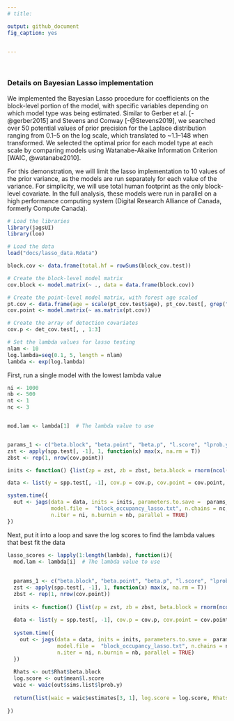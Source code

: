 ```yaml
---
# title: 

output: github_document
fig_caption: yes


---
```

\     

### **Details on Bayesian Lasso implementation**     
We implemented the Bayesian Lasso procedure for coefficients on the block-level portion of the model, with specific variables depending on which model type was being estimated. Similar to Gerber et al. [-@gerber2015] and Stevens and Conway [-@Stevens2019], we searched over 50 potential values of prior precision for the Laplace distribution ranging from 0.1--5 on the log scale, which translated to ~1.1--148 when transformed. We selected the optimal prior for each model type at each scale by comparing models using Watanabe-Akaike Information Criterion [WAIC, @watanabe2010].   
  
For this demonstration, we will limit the lasso implementation to 10 values of the prior variance, as the models are run separately for each value of the variance. For simplicity, we will use total human footprint as the only block-level covariate. In the full analysis, these models were run in parallel on a high performance computing system (Digital Research Alliance of Canada, formerly Compute Canada). 


```r
# Load the libraries 
library(jagsUI)
library(loo) 

# Load the data
load("docs/lasso_data.Rdata")

block.cov <- data.frame(total.hf = rowSums(block_cov.test))

# Create the block-level model matrix
cov.block <- model.matrix(~ ., data = data.frame(block.cov))

# Create the point-level model matrix, with forest age scaled 
pt.cov <- data.frame(age = scale(pt_cov.test$age), pt_cov.test[, grep("dom", colnames(pt_cov.test))])
cov.point <- model.matrix(~ as.matrix(pt.cov))

# Create the array of detection covariates
cov.p <- det_cov.test[, , 1:3] 

# Set the lambda values for lasso testing
nlam <- 10
log.lambda=seq(0.1, 5, length = nlam)
lambda <- exp(log.lambda)


```

First, run a single model with the lowest lambda value
```r
ni <- 1000
nb <- 500
nt <- 1
nc <- 3


mod.lam <- lambda[1]  # The lambda value to use


params_1 <- c("beta.block", "beta.point", "beta.p", "l.score", "lprob.y")
zst <- apply(spp.test[, -1], 1, function(x) max(x, na.rm = T))  
zbst <- rep(1, nrow(cov.point))

inits <- function() {list(zp = zst, zb = zbst, beta.block = rnorm(ncol(cov.block)), beta.point = rnorm(ncol(cov.point)), beta.p = rnorm(dim(cov.p)[3]))}    

data <- list(y = spp.test[, -1], cov.p = cov.p, cov.point = cov.point, cov.block = cov.block, n.surv = nsurv.test$nsurv, n.site = nrow(spp.test), n.block = nrow(cov.block), n.beta.block = ncol(cov.block), n.beta.point = ncol(cov.point), n.beta.p = dim(cov.p)[3], n.scale = scale^2, block = as.numeric(as.factor(block.test$blockID)), point.block = as.numeric(as.factor(pt_cov.test$block)), indicator = zst, lambda = mod.lam)

system.time({
  out <- jags(data = data, inits = inits, parameters.to.save =  params_1, 
              model.file =  "block_occupancy_lasso.txt", n.chains = nc, n.thin = nt, 
              n.iter = ni, n.burnin = nb, parallel = TRUE)
})


```

Next, put it into a loop and save the log scores to find the lambda values that best fit the data 

```r
lasso_scores <- lapply(1:length(lambda), function(i){
  mod.lam <- lambda[i]  # The lambda value to use
  
  
  params_1 <- c("beta.block", "beta.point", "beta.p", "l.score", "lprob.y")
  zst <- apply(spp.test[, -1], 1, function(x) max(x, na.rm = T))  
  zbst <- rep(1, nrow(cov.point))
  
  inits <- function() {list(zp = zst, zb = zbst, beta.block = rnorm(ncol(cov.block)), beta.point = rnorm(ncol(cov.point)), beta.p = rnorm(dim(cov.p)[3]))}    
  
  data <- list(y = spp.test[, -1], cov.p = cov.p, cov.point = cov.point, cov.block = cov.block, n.surv = nsurv.test$nsurv, n.site = nrow(spp.test), n.block = nrow(cov.block), n.beta.block = ncol(cov.block), n.beta.point = ncol(cov.point), n.beta.p = dim(cov.p)[3], n.scale = scale^2, block = as.numeric(as.factor(block.test$blockID)), point.block = as.numeric(as.factor(pt_cov.test$block)), indicator = zst, lambda = mod.lam)
  
  system.time({
    out <- jags(data = data, inits = inits, parameters.to.save =  params_1, 
                model.file =  "block_occupancy_lasso.txt", n.chains = nc, n.thin = nt, 
                n.iter = ni, n.burnin = nb, parallel = TRUE)
  })
  
  Rhats <- out$Rhat$beta.block
  log.score <- out$mean$l.score
  waic <- waic(out$sims.list$lprob.y)
  
  return(list(waic = waic$estimates[3, 1], log.score = log.score, Rhats = Rhats))
  
})




```



